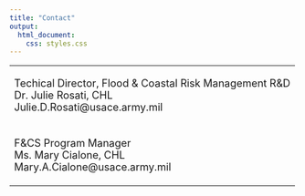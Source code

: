 ---
title: "Contact"
output:
  html_document:
    css: styles.css
---

<table>
<tr>
<td>
<p style="font-size:18px">Techical Director, Flood & Coastal Risk Management R&D
<br>
Dr. Julie Rosati, CHL
<br>
Julie.D.Rosati@usace.army.mil
</p>
</td>
</tr>
<tr>
<td>
<p style="font-size:18px">F&CS Program Manager
<br>
Ms. Mary Cialone, CHL
<br>
Mary.A.Cialone@usace.army.mil
</p>
</td>
</tr>
</table>